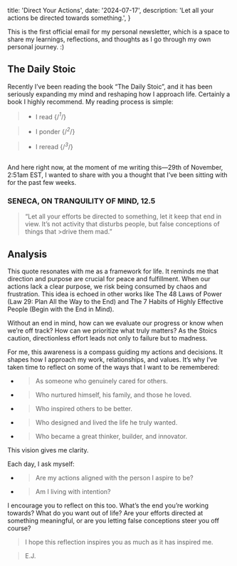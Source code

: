   title: 'Direct Your Actions',
  date: '2024-07-17',
  description: 'Let all your actions be directed towards something.',
}

This is the first official email for my personal newsletter, which is a space to share my learnings, reflections, and thoughts as I go through my own personal journey. :)

## The Daily Stoic

Recently I’ve been reading the book “The Daily Stoic”, and it has been seriously expanding my mind and reshaping how I approach life. Certainly a book I highly recommend. My reading process is simple:

>- I read {/*<sup>1</sup>*/}

>- I ponder {/*<sup>2</sup>*/}

>- I reread {/*<sup>3</sup>*/}

##

And here right now, at the moment of me writing this—29th of November, 2:51am EST, I wanted to share with you a thought that I’ve been sitting with for the past few weeks.

### SENECA, ON TRANQUILITY OF MIND, 12.5

>“Let all your efforts be directed to something, let it keep that end in view. It’s not activity that disturbs people, but false conceptions of things that >drive them mad.”

## Analysis

This quote resonates with me as a framework for life. It reminds me that direction and purpose are crucial for peace and fulfillment. When our actions lack a clear purpose, we risk being consumed by chaos and frustration. This idea is echoed in other works like The 48 Laws of Power (Law 29: Plan All the Way to the End) and The 7 Habits of Highly Effective People (Begin with the End in Mind).

Without an end in mind, how can we evaluate our progress or know when we’re off track? How can we prioritize what truly matters? As the Stoics caution, directionless effort leads not only to failure but to madness.

For me, this awareness is a compass guiding my actions and decisions. It shapes how I approach my work, relationships, and values. It’s why I’ve taken time to reflect on some of the ways that I want to be remembered:

- >As someone who genuinely cared for others.

- >Who nurtured himself, his family, and those he loved.

- >Who inspired others to be better.

- >Who designed and lived the life he truly wanted.

- >Who became a great thinker, builder, and innovator.

This vision gives me clarity.

Each day, I ask myself:
- >Are my actions aligned with the person I aspire to be?

- >Am I living with intention?

I encourage you to reflect on this too. What’s the end you’re working towards? What do you want out of life? Are your efforts directed at something meaningful, or are you letting false conceptions steer you off course?

>I hope this reflection inspires you as much as it has inspired me.

>E.J.
